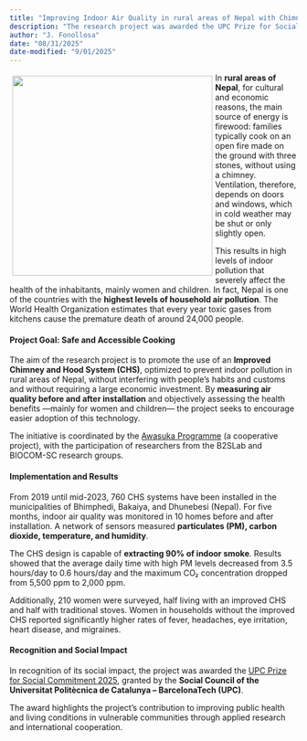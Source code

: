 ```yaml
---
title: "Improving Indoor Air Quality in rural areas of Nepal with Chimney-Stove Systems"
description: "The research project was awarded the UPC Prize for Social Commitment 2025, granted by the Social Council of the Universitat Politècnica de Catalunya – BarcelonaTech (UPC)."
author: "J. Fonollosa"
date: "08/31/2025"
date-modified: "9/01/2025"
---
```


::: img-float
![](IMG_20231102_110103.jpg){style="float: left; margin: 5px; width: 350px;"}
:::

In **rural areas of Nepal**, for cultural and economic reasons, the main source of energy is firewood: families typically cook on an open fire made on the ground with three stones, without using a chimney. Ventilation, therefore, depends on doors and windows, which in cold weather may be shut or only slightly open️.

This results in high levels of indoor pollution that severely affect the health of the inhabitants, mainly women and children. In fact, Nepal is one of the countries with the **highest levels of household air pollution**. The World Health Organization estimates that every year toxic gases from kitchens cause the premature death of around 24,000 people.

#### Project Goal: Safe and Accessible Cooking

The aim of the research project is to promote the use of an **Improved Chimney and Hood System (CHS)**, optimized to prevent indoor pollution in rural areas of Nepal, without interfering with people’s habits and customs and without requiring a large economic investment. By **measuring air quality before and after installation** and objectively assessing the health benefits —mainly for women and children— the project seeks to encourage easier adoption of this technology.

The initiative is coordinated by the [Awasuka Programme](https://awasuka.org/) (a cooperative project), with the participation of researchers from the B2SLab and BIOCOM-SC research groups.

#### Implementation and Results

From 2019 until mid-2023, 760 CHS systems have been installed in the municipalities of Bhimphedi, Bakaiya, and Dhunebesi (Nepal). For five months, indoor air quality was monitored in 10 homes before and after installation. A network of sensors measured **particulates (PM), carbon dioxide, temperature, and humidity**.

The CHS design is capable of **extracting 90% of indoor smoke**. Results showed that the average daily time with high PM levels decreased from 3.5 hours/day to 0.6 hours/day and the maximum CO₂ concentration dropped from 5,500 ppm to 2,000 ppm.

Additionally, 210 women were surveyed, half living with an improved CHS and half with traditional stoves. Women in households without the improved CHS reported significantly higher rates of fever, headaches, eye irritation, heart disease, and migraines.

#### Recognition and Social Impact

In recognition of its social impact, the project was awarded the [UPC Prize for Social Commitment 2025](https://www.upc.edu/ca/sala-de-premsa/noticies/dos-projectes-cooperacio-nepal-i-brasil-i-projecte-habitatge-social-agramunt-premis-upc-compromis-social-2025), granted by the **Social Council of the Universitat Politècnica de Catalunya – BarcelonaTech (UPC)**.

The award highlights the project’s contribution to improving public health and living conditions in vulnerable communities through applied research and international cooperation.
